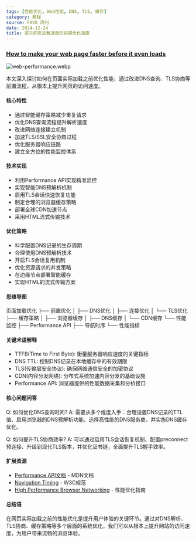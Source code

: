```yaml
---
tags: [性能优化, Web性能, DNS, TLS, 缓存]
category: 教程
source: FAV0 周刊
date: 2024-12-24
title: 提升网页加载速度的前置优化指南
---
```


### [How to make your web page faster before it even loads](https://blog.sentry.io/how-to-make-your-web-page-faster-before-it-even-loads/)

![web-performance.webp](https://img.mengpeng.tech/i/2024/12/24/676a481723c1f.webp)

本文深入探讨如何在页面实际加载之前优化性能，通过改进DNS查询、TLS协商等前置流程，从根本上提升网页的访问速度。

#### 核心特性
- 通过智能缓存策略减少重复请求
- 优化DNS查询流程提升解析速度
- 改进网络连接建立机制
- 加速TLS/SSL安全协商过程
- 优化服务器响应链路
- 建立全方位的性能监控体系

#### 技术实现
- 利用Performance API实现精准监控
- 实现智能DNS预解析机制
- 启用TLS会话快速恢复功能
- 制定合理的浏览器缓存策略
- 部署全球CDN加速节点
- 采用HTML流式传输技术

#### 优化策略
- 科学配置DNS记录的生存周期
- 合理使用DNS预解析技术
- 开启TLS会话复用机制
- 优化资源请求的并发策略
- 在边缘节点部署智能缓存
- 实现HTML的流式传输方案

#### 思维导图
页面加载优化
├── 前置优化
│   ├── DNS优化
│   ├── 连接优化
│   └── TLS优化
├── 缓存策略
│   ├── 浏览器缓存
│   ├── DNS缓存
│   └── CDN缓存
└── 性能监控
    ├── Performance API
    ├── 导航时序
    └── 性能指标

#### 关键术语解释
- TTFB(Time to First Byte): 衡量服务器响应速度的关键指标
- DNS TTL: 控制DNS记录在本地缓存中的有效期限
- TLS(传输层安全协议): 确保网络通信安全的加密协议
- CDN(内容分发网络): 分布式系统加速内容分发的基础设施
- Performance API: 浏览器提供的性能数据采集和分析接口

#### 核心问题问答
Q: 如何优化DNS查询时间?
A: 需要从多个维度入手：合理设置DNS记录的TTL值、启用浏览器的DNS预解析功能、选择高性能的DNS服务商，并实施DNS缓存优化。

Q: 如何提升TLS协商效率?
A: 可以通过启用TLS会话恢复机制、配置preconnect预连接、升级到现代TLS版本，并优化证书链，全面提升TLS握手效率。

#### 扩展资源
- [Performance API文档](https://developer.mozilla.org/docs/Web/API/Performance) - MDN文档
- [Navigation Timing](https://w3c.github.io/navigation-timing/) - W3C规范
- [High Performance Browser Networking](https://hpbn.co/) - 性能优化指南

#### 总结语
在网页实际加载之前的性能优化是提升用户体验的关键环节。通过对DNS解析、TLS协商、缓存策略等多个层面的系统优化，我们可以从根本上提升网站的访问速度，为用户带来流畅的浏览体验。 